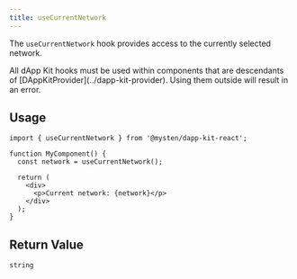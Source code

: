 ```yaml
---
title: useCurrentNetwork
---
```


The `useCurrentNetwork` hook provides access to the currently selected network.

<Callout type="warn">
    All dApp Kit hooks must be used within components that are descendants of [DAppKitProvider](../dapp-kit-provider). Using them outside will result in an error.
</Callout>

## Usage

```tsx
import { useCurrentNetwork } from '@mysten/dapp-kit-react';

function MyComponent() {
  const network = useCurrentNetwork();
  
  return (
    <div>
      <p>Current network: {network}</p>
    </div>
  );
}
```

## Return Value

```tsx
string
```